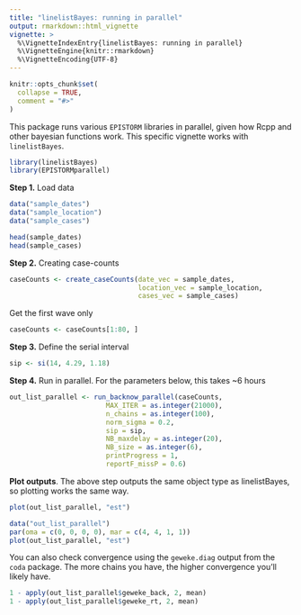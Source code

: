 ```yaml
---
title: "linelistBayes: running in parallel"
output: rmarkdown::html_vignette
vignette: >
  %\VignetteIndexEntry{linelistBayes: running in parallel}
  %\VignetteEngine{knitr::rmarkdown}
  %\VignetteEncoding{UTF-8}
---
```


```r
knitr::opts_chunk$set(
  collapse = TRUE,
  comment = "#>"
)
```

This package runs various `EPISTORM` libraries in parallel, given how Rcpp and other
bayesian functions work. This specific vignette works with `linelistBayes`.

```r
library(linelistBayes)
library(EPISTORMparallel)
```

**Step 1.** Load data
```r
data("sample_dates")
data("sample_location")
data("sample_cases")

head(sample_dates)
head(sample_cases)
```

**Step 2.** Creating case-counts
```r
caseCounts <- create_caseCounts(date_vec = sample_dates,
                                location_vec = sample_location,
                                cases_vec = sample_cases)

```

Get the first wave only
```r
caseCounts <- caseCounts[1:80, ]
```

**Step 3.** Define the serial interval
```r
sip <- si(14, 4.29, 1.18)
```

**Step 4.**
Run in parallel. For the parameters below, this takes ~6 hours
```r
out_list_parallel <- run_backnow_parallel(caseCounts,
                        MAX_ITER = as.integer(21000),
                        n_chains = as.integer(100),
                        norm_sigma = 0.2,
                        sip = sip,
                        NB_maxdelay = as.integer(20),
                        NB_size = as.integer(6),
                        printProgress = 1,
                        reportF_missP = 0.6)
```

**Plot outputs**. The above step outputs the same object type as linelistBayes, so plotting works the same way.
```r
plot(out_list_parallel, "est")
```

```r
data("out_list_parallel")
par(oma = c(0, 0, 0, 0), mar = c(4, 4, 1, 1))
plot(out_list_parallel, "est")
```

You can also check convergence using the `geweke.diag` output from the `coda` package. The more chains you have, the higher convergence you'll likely have.
```r
1 - apply(out_list_parallel$geweke_back, 2, mean)
1 - apply(out_list_parallel$geweke_rt, 2, mean) 
```
